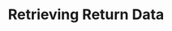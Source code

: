 ---
title: 'Retrieving Return Data'
description: 'Welcome to the home of your new documentation'
---